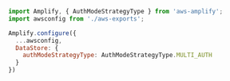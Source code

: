 ```js
import Amplify, { AuthModeStrategyType } from 'aws-amplify';
import awsconfig from './aws-exports'; 

Amplify.configure({
  ...awsconfig,
  DataStore: {
    authModeStrategyType: AuthModeStrategyType.MULTI_AUTH
  }
})
```